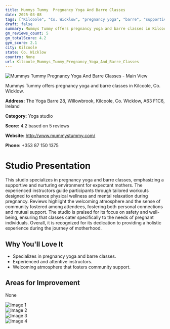 ```yaml
---
title: Mummys Tummy  Pregnancy Yoga And Barre Classes
date: 2025-03-08
tags: ["Kilcoole", "Co. Wicklow", "pregnancy yoga", "barre", "supportive atmosphere", "nurturing environment", "Kilcoole"]  
draft: false
summary: Mummys Tummy offers pregnancy yoga and barre classes in Kilcoole, Co. Wicklow.
gm_reviews_count: 5
gm_totalScore: 4.2
gym_score: 2.1
city: Kilcoole
state: Co. Wicklow
country: None
url: Kilcoole_Mummys_Tummy_Pregnancy_Yoga_And_Barre_Classes
---
```


<div className="aspect-[16/9] relative my-8">
  <img 
    src="https://lh5.googleusercontent.com/p/AF1QipNKw3aN8Q8NEQnDZz6wP-d0Fza6Uk_T14POPXtt=w1920-h1080-k-no"
    alt="Mummys Tummy  Pregnancy Yoga And Barre Classes - Main View"
    className="object-cover absolute inset-0 w-full h-full rounded-lg"
  />
</div>

Mummys Tummy offers pregnancy yoga and barre classes in Kilcoole, Co. Wicklow.

**Address:** The Yoga Barre 28, Willowbrook, Kilcoole, Co. Wicklow, A63 F1C6, Ireland

**Category:** Yoga studio

**Score:** 4.2 based on 5 reviews

**Website:** http://www.mummystummy.com/

**Phone:** +353 87 150 1375

# Studio Presentation

This studio specializes in pregnancy yoga and barre classes, emphasizing a supportive and nurturing environment for expectant mothers. The experienced instructors guide participants through tailored workouts designed to enhance physical wellness and mental relaxation during pregnancy. Reviews highlight the welcoming atmosphere and the sense of community fostered among attendees, fostering both personal connections and mutual support. The studio is praised for its focus on safety and well-being, ensuring that classes cater specifically to the needs of pregnant individuals. Overall, it is recognized for its dedication to providing a holistic experience during the journey of motherhood.


## Why You'll Love It

- Specializes in pregnancy yoga and barre classes.
- Experienced and attentive instructors.
- Welcoming atmosphere that fosters community support.

## Areas for Improvement

None

<div className="grid grid-cols-1 xl:grid-cols-2 gap-4 my-8">
<div className="aspect-[4/3] relative"><img src="https://lh5.googleusercontent.com/p/AF1QipNPWK8nPIchzEf1y8774Yniv3k1B6g0e7Hm-dWX=w1920-h1080-k-no" alt="Image 1" className="object-cover absolute inset-0 w-full h-full rounded-lg" /></div>
<div className="aspect-[4/3] relative"><img src="https://lh5.googleusercontent.com/p/AF1QipO24-JpMrqt_FdIKQ7ajyX5kswJpHLuW2jwOAHO=w1920-h1080-k-no" alt="Image 2" className="object-cover absolute inset-0 w-full h-full rounded-lg" /></div>
<div className="aspect-[4/3] relative"><img src="https://lh5.googleusercontent.com/p/AF1QipP-Q1oovjHIQI_W7eOEhVHb0ybeekUiJDAlboPN=w1920-h1080-k-no" alt="Image 3" className="object-cover absolute inset-0 w-full h-full rounded-lg" /></div>
<div className="aspect-[4/3] relative"><img src="https://streetviewpixels-pa.googleapis.com/v1/thumbnail?panoid=dQPK1F48xWIAAVYwFU8Blw&cb_client=maps_sv.tactile.gps&w=203&h=100&yaw=74.863434&pitch=0&thumbfov=100" alt="Image 4" className="object-cover absolute inset-0 w-full h-full rounded-lg" /></div>
</div>